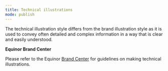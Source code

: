 ```yaml
---
title: Technical illustrations
mode: publish
---
```


The technical illustration style differs from the brand illustration style as it is used to convey often detailed and complex information in a way that is clear and easily understood.


**Equinor Brand Center**

Please refer to the Equinor [Brand Center](https://communicationtoolbox.equinor.com/brandcenter/en/equinorbc/component/default/102 "Brand Center guidelines") for guidelines on making technical illustrations. 
